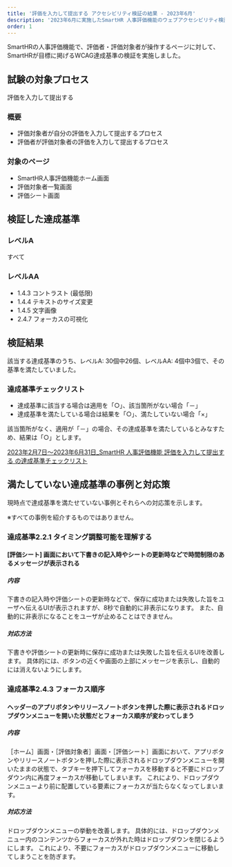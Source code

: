 ```yaml
---
title: '評価を入力して提出する アクセシビリティ検証の結果 - 2023年6月'
description: '2023年6月に実施したSmartHR 人事評価機能のウェブアクセシビリティ検証の結果を公開しています。'
order: 1
---
```


SmartHRの人事評価機能で、評価者・評価対象者が操作するページに対して、SmartHRが目標に掲げるWCAG達成基準の検証を実施しました。

## 試験の対象プロセス
評価を入力して提出する

### 概要

- 評価対象者が自分の評価を入力して提出するプロセス
- 評価者が評価対象者の評価を入力して提出するプロセス

### 対象のページ
- SmartHR人事評価機能ホーム画面
- 評価対象者一覧画面
- 評価シート画面

## 検証した達成基準

### レベルA

すべて

### レベルAA

- 1.4.3 コントラスト (最低限)
- 1.4.4 テキストのサイズ変更
- 1.4.5 文字画像
- 2.4.7 フォーカスの可視化

## 検証結果

該当する達成基準のうち、レベルA: 30個中26個、レベルAA: 4個中3個で、その基準を満たしていました。

### 達成基準チェックリスト

- 達成基準に該当する場合は適用を「○」、該当箇所がない場合「－」
- 達成基準を満たしている場合は結果を「○」、満たしていない場合「×」

該当箇所がなく、適用が「－」の場合、その達成基準を満たしているとみなすため、結果は「○」とします。

[2023年2月7日〜2023年6月31日_SmartHR 人事評価機能 評価を入力して提出する の達成基準チェックリスト](https://docs.google.com/spreadsheets/d/1wkVBcYQ2fsJhWO9Sw2ZQtTuiIaeKdFspI_jOIyZ9F8U/edit#gid=0)

## 満たしていない達成基準の事例と対応策

現時点で達成基準を満たせていない事例とそれらへの対応策を示します。

※すべての事例を紹介するものではありません。

### 達成基準2.2.1 タイミング調整可能を理解する

#### [評価シート] 画面において下書きの記入時やシートの更新時などで時間制限のあるメッセージが表示される

##### 内容
下書きの記入時や評価シートの更新時などで、保存に成功または失敗した旨をユーザへ伝えるUIが表示されますが、8秒で自動的に非表示になります。
また、自動的に非表示になることをユーザが止めることはできません。

##### 対応方法
下書きや評価シートの更新時に保存に成功または失敗した旨を伝えるUIを改善します。
具体的には、ボタンの近くや画面の上部にメッセージを表示し、自動的には消えないようにします。

### 達成基準2.4.3 フォーカス順序

#### ヘッダーのアプリボタンやリリースノートボタンを押した際に表示されるドロップダウンメニューを開いた状態だとフォーカス順序が変わってしまう

##### 内容
［ホーム］画面・［評価対象者］画面・［評価シート］画面において、アプリボタンやリリースノートボタンを押した際に表示されるドロップダウンメニューを開いたままの状態で、タブキーを押下してフォーカスを移動すると不要にドロップダウン内に再度フォーカスが移動してしまいます。
これにより、ドロップダウンメニューより前に配置している要素にフォーカスが当たらなくなってしまいます。

##### 対応方法
ドロップダウンメニューの挙動を改善します。
具体的には、ドロップダウンメニュー内のコンテンツからフォーカスが外れた時はドロップダウンを閉じるようにします。
これにより、不要にフォーカスがドロップダウンメニューに移動してしまうことを防ぎます。
